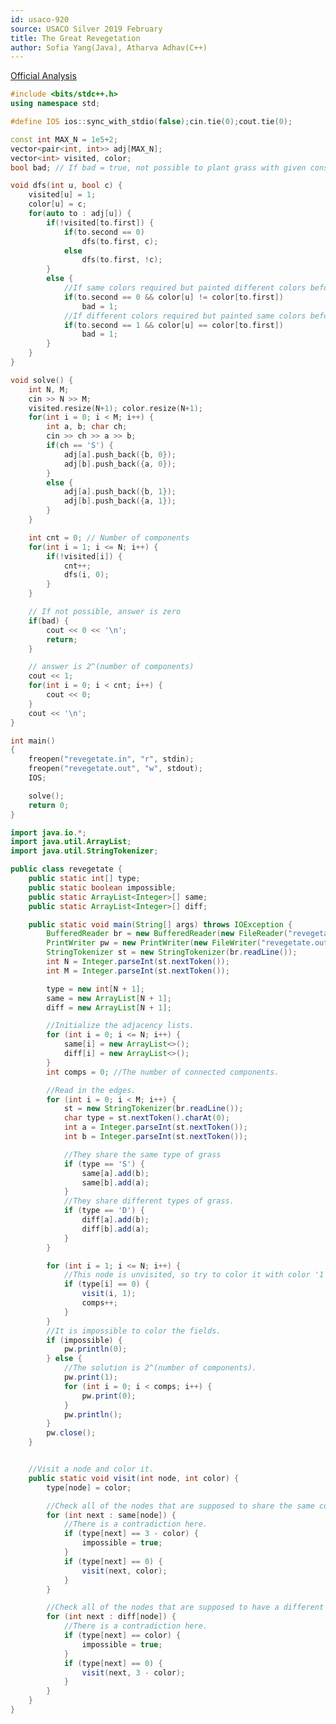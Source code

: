 ```yaml
---
id: usaco-920
source: USACO Silver 2019 February
title: The Great Revegetation
author: Sofia Yang(Java), Atharva Adhav(C++)
---
```


[Official Analysis](http://www.usaco.org/current/data/sol_revegetate_silver_feb19.html)

<LanguageSection>
<CPPSection>

```cpp
#include <bits/stdc++.h>
using namespace std;

#define IOS ios::sync_with_stdio(false);cin.tie(0);cout.tie(0);

const int MAX_N = 1e5+2;
vector<pair<int, int>> adj[MAX_N];
vector<int> visited, color;
bool bad; // If bad = true, not possible to plant grass with given constraints

void dfs(int u, bool c) {
    visited[u] = 1;
    color[u] = c;
    for(auto to : adj[u]) {
        if(!visited[to.first]) {
            if(to.second == 0)
                dfs(to.first, c);
            else
                dfs(to.first, !c);
        }
        else {
            //If same colors required but painted different colors beforehand
            if(to.second == 0 && color[u] != color[to.first])
                bad = 1;
            //If different colors required but painted same colors beforehand
            if(to.second == 1 && color[u] == color[to.first])
                bad = 1; 
        }
    }
}

void solve() {
    int N, M;
    cin >> N >> M;
    visited.resize(N+1); color.resize(N+1);
    for(int i = 0; i < M; i++) {
        int a, b; char ch;
        cin >> ch >> a >> b;
        if(ch == 'S') {
            adj[a].push_back({b, 0});
            adj[b].push_back({a, 0});
        }
        else {
            adj[a].push_back({b, 1});
            adj[b].push_back({a, 1});
        }
    }

    int cnt = 0; // Number of components
    for(int i = 1; i <= N; i++) {
        if(!visited[i]) {
            cnt++;
            dfs(i, 0);
        }
    }

    // If not possible, answer is zero
    if(bad) {
        cout << 0 << '\n';
        return;
    }

    // answer is 2^(number of components)
    cout << 1;
    for(int i = 0; i < cnt; i++) {
        cout << 0;
    } 
    cout << '\n';
}

int main() 
{
    freopen("revegetate.in", "r", stdin);
    freopen("revegetate.out", "w", stdout);
    IOS;

    solve();
    return 0;
}
```
</CPPSection>

<JavaSection>

```java
import java.io.*;
import java.util.ArrayList;
import java.util.StringTokenizer;

public class revegetate {
	public static int[] type;
	public static boolean impossible;
	public static ArrayList<Integer>[] same;
	public static ArrayList<Integer>[] diff;

	public static void main(String[] args) throws IOException {
		BufferedReader br = new BufferedReader(new FileReader("revegetate.in"));
		PrintWriter pw = new PrintWriter(new FileWriter("revegetate.out"));
		StringTokenizer st = new StringTokenizer(br.readLine());
		int N = Integer.parseInt(st.nextToken());
		int M = Integer.parseInt(st.nextToken());

		type = new int[N + 1];
		same = new ArrayList[N + 1];
		diff = new ArrayList[N + 1];

		//Initialize the adjacency lists.
		for (int i = 0; i <= N; i++) {
			same[i] = new ArrayList<>();
			diff[i] = new ArrayList<>();
		}
		int comps = 0; //The number of connected components.

		//Read in the edges.
		for (int i = 0; i < M; i++) {
			st = new StringTokenizer(br.readLine());
			char type = st.nextToken().charAt(0);
			int a = Integer.parseInt(st.nextToken());
			int b = Integer.parseInt(st.nextToken());

			//They share the same type of grass
			if (type == 'S') {
				same[a].add(b);
				same[b].add(a);
			}
			//They share different types of grass.
			if (type == 'D') {
				diff[a].add(b);
				diff[b].add(a);
			}
		}

		for (int i = 1; i <= N; i++) {
			//This node is unvisited, so try to color it with color '1'.
			if (type[i] == 0) {
				visit(i, 1);
				comps++;
			}
		}
		//It is impossible to color the fields.
		if (impossible) {
			pw.println(0);
		} else {
			//The solution is 2^(number of components).
			pw.print(1);
			for (int i = 0; i < comps; i++) {
				pw.print(0);
			}
			pw.println();
		}
		pw.close();
	}


	//Visit a node and color it.
	public static void visit(int node, int color) {
		type[node] = color;

		//Check all of the nodes that are supposed to share the same color.
		for (int next : same[node]) {
			//There is a contradiction here.
			if (type[next] == 3 - color) {
				impossible = true;
			}
			if (type[next] == 0) {
				visit(next, color);
			}
		}

		//Check all of the nodes that are supposed to have a different color.
		for (int next : diff[node]) {
			//There is a contradiction here.
			if (type[next] == color) {
				impossible = true;
			}
			if (type[next] == 0) {
				visit(next, 3 - color);
			}
		}
	}
}
```

</JavaSection>

</LanguageSection>